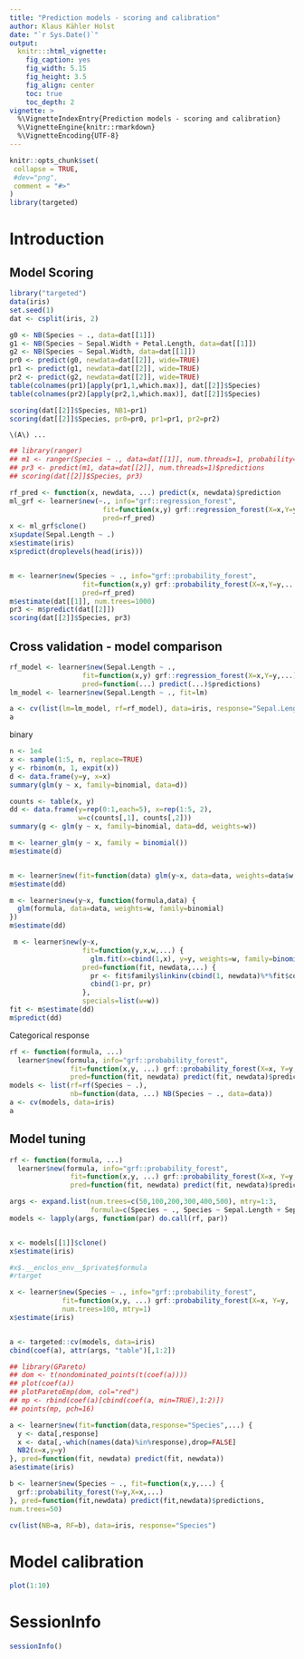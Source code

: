 ```yaml
---
title: "Prediction models - scoring and calibration"
author: Klaus Kähler Holst
date: "`r Sys.Date()`"
output:
  knitr:::html_vignette:
    fig_caption: yes
    fig_width: 5.15
    fig_height: 3.5
    fig_align: center
    toc: true
    toc_depth: 2
vignette: >
  %\VignetteIndexEntry{Prediction models - scoring and calibration}
  %\VignetteEngine{knitr::rmarkdown}
  %\VignetteEncoding{UTF-8}
---
```


```r
knitr::opts_chunk$set(
 collapse = TRUE,
 #dev="png",
 comment = "#>"
)
library(targeted)
```

Introduction
============


Model Scoring
------------

```r
library("targeted")
data(iris)
set.seed(1)
dat <- csplit(iris, 2)

g0 <- NB(Species ~ ., data=dat[[1]])
g1 <- NB(Species ~ Sepal.Width + Petal.Length, data=dat[[1]])
g2 <- NB(Species ~ Sepal.Width, data=dat[[1]])
pr0 <- predict(g0, newdata=dat[[2]], wide=TRUE)
pr1 <- predict(g1, newdata=dat[[2]], wide=TRUE)
pr2 <- predict(g2, newdata=dat[[2]], wide=TRUE)
table(colnames(pr1)[apply(pr1,1,which.max)], dat[[2]]$Species)
table(colnames(pr2)[apply(pr2,1,which.max)], dat[[2]]$Species)
```


```r
scoring(dat[[2]]$Species, NB1=pr1)
scoring(dat[[2]]$Species, pr0=pr0, pr1=pr1, pr2=pr2)
```
    \(A\) ...

```r
## library(ranger)
## m1 <- ranger(Species ~ ., data=dat[[1]], num.threads=1, probability=TRUE)
## pr3 <- predict(m1, data=dat[[2]], num.threads=1)$predictions
## scoring(dat[[2]]$Species, pr3)
```

```r

rf_pred <- function(x, newdata, ...) predict(x, newdata)$prediction
ml_grf <- learner$new(~., info="grf::regression_forest",
                       fit=function(x,y) grf::regression_forest(X=x,Y=y,...),
                       pred=rf_pred)
x <- ml_grf$clone()
x$update(Sepal.Length ~ .)
x$estimate(iris)
x$predict(droplevels(head(iris)))


m <- learner$new(Species ~ ., info="grf::probability_forest",
                  fit=function(x,y) grf::probability_forest(X=x,Y=y,...),
                  pred=rf_pred)
m$estimate(dat[[1]], num.trees=1000)
pr3 <- m$predict(dat[[2]])
scoring(dat[[2]]$Species, pr3)
```

Cross validation - model comparison
-------------------------------------


```r
rf_model <- learner$new(Sepal.Length ~ .,
                  fit=function(x,y) grf::regression_forest(X=x,Y=y,...),
                  pred=function(...) predict(...)$predictions)
lm_model <- learner$new(Sepal.Length ~ ., fit=lm)

a <- cv(list(lm=lm_model, rf=rf_model), data=iris, response="Sepal.Length")
a
```

binary
```r
n <- 1e4
x <- sample(1:5, n, replace=TRUE)
y <- rbinom(n, 1, expit(x))
d <- data.frame(y=y, x=x)
summary(glm(y ~ x, family=binomial, data=d))

counts <- table(x, y)
dd <- data.frame(y=rep(0:1,each=5), x=rep(1:5, 2),
                 w=c(counts[,1], counts[,2]))
summary(g <- glm(y ~ x, family=binomial, data=dd, weights=w))

m <- learner_glm(y ~ x, family = binomial())
m$estimate(d)


m <- learner$new(fit=function(data) glm(y~x, data=data, weights=data$w, family=binomial))
m$estimate(dd)

m <- learner$new(y~x, function(formula,data) {
  glm(formula, data=data, weights=w, family=binomial)
})
m$estimate(dd)

 m <- learner$new(y~x,
                  fit=function(y,x,w,...) {
                    glm.fit(x=cbind(1,x), y=y, weights=w, family=binomial()) },
                  pred=function(fit, newdata,...) {
                    pr <- fit$family$linkinv(cbind(1, newdata)%*%fit$coefficients)
                    cbind(1-pr, pr)
                  },
                  specials=list(w=w))
fit <- m$estimate(dd)
m$predict(dd)

```


Categorical response
```r
rf <- function(formula, ...)
  learner$new(formula, info="grf::probability_forest",
               fit=function(x,y, ...) grf::probability_forest(X=x, Y=y, ...),
               pred=function(fit, newdata) predict(fit, newdata)$predictions, ...)
models <- list(rf=rf(Species ~ .),
               nb=function(data, ...) NB(Species ~ ., data=data))
a <- cv(models, data=iris)
a
```

Model tuning
-----------------------

```r

rf <- function(formula, ...)
  learner$new(formula, info="grf::probability_forest",
               fit=function(x,y, ...) grf::probability_forest(X=x, Y=y, ...),
               pred=function(fit, newdata) predict(fit, newdata)$predictions, ...)

args <- expand.list(num.trees=c(50,100,200,300,400,500), mtry=1:3,
                    formula=c(Species ~ ., Species ~ Sepal.Length + Sepal.Width))
models <- lapply(args, function(par) do.call(rf, par))


x <- models[[1]]$clone()
x$estimate(iris)

#x$.__enclos_env__$private$formula
#rtarget

x <- learner$new(Species ~ ., info="grf::probability_forest",
             fit=function(x,y, ...) grf::probability_forest(X=x, Y=y, ...),
             num.trees=100, mtry=1)
x$estimate(iris)


a <- targeted::cv(models, data=iris)
cbind(coef(a), attr(args, "table")[,1:2])

## library(GPareto)
## dom <- t(nondominated_points(t(coef(a))))
## plot(coef(a))
## plotParetoEmp(dom, col="red")
## mp <- rbind(coef(a)[cbind(coef(a, min=TRUE),1:2)])
## points(mp, pch=16)

```


```r
a <- learner$new(fit=function(data,response="Species",...) {
  y <- data[,response]
  x <- data[,-which(names(data)%in%response),drop=FALSE]
  NB2(x=x,y=y)
}, pred=function(fit, newdata) predict(fit, newdata))
a$estimate(iris)

b <- learner$new(Species ~ ., fit=function(x,y,...) {
  grf::probability_forest(Y=y,X=x,...)
}, pred=function(fit,newdata) predict(fit,newdata)$predictions,
num.trees=50)

cv(list(NB=a, RF=b), data=iris, response="Species")

```


Model calibration
========================

```r
plot(1:10)
```


<!-- ## if (data.table::is.data.table(newdata)) newdata <- as.data.frame(newdata) -->
<!-- ## pr1 <- predict(model, newdata=newdata, ...) -->
<!-- ## response <- with(model, model$response) -->
<!-- ## weight <- with(model, model$filter[[1]]) -->
<!-- ## cal1 <- calibration(pr1, newdata[,response], weights=newdata[,weight]) -->
<!-- ## calibrate(cal1, pr1, ...) -->


SessionInfo
============


```r
sessionInfo()
```

